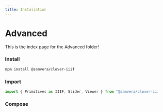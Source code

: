 ```yaml
---
title: Installation
---
```



# Advanced

This is the index page for the Advanced folder!

<Steps>

### Install

```bash
npm install @samvera/clover-iiif
```

### Import

```js
import { Primitives as IIIF, Slider, Viewer } from "@samvera/clover-iiif";
```

### Compose

</Steps>
